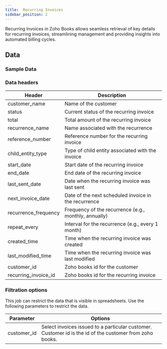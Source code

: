 ```yaml
---
title:  Recurring Invoices
sidebar_position: 2
---
```



Recurring Invoices in Zoho Books allows seamless retrieval of key details for recurring invoices, streamlining management and providing insights into automated billing cycles.

<AddJob
  template="gsheet_zoho_books_db_get_recurring_invoices"
/>


## Data

### Sample Data

<Gsheet
  src="https://docs.google.com/spreadsheets/d/1-gX-uq5YrTW-6gQJYM-mNXitEOfJLTiQCvPtV8CR1Yc/edit#gid=583424710"
/>


### Data headers

| Header                 | Description                                           |
|------------------------|-------------------------------------------------------|
| customer_name          | Name of the customer                                   |
| status                 | Current status of the recurring invoice               |
| total                  | Total amount of the recurring invoice                 |
| recurrence_name        | Name associated with the recurrence                    |
| reference_number       | Reference number for the recurring invoice             |
| child_entity_type      | Type of child entity associated with the invoice       |
| start_date             | Start date of the recurring invoice                    |
| end_date               | End date of the recurring invoice                      |
| last_sent_date         | Date when the recurring invoice was last sent          |
| next_invoice_date      | Date of the next scheduled invoice in the recurrence   |
| recurrence_frequency   | Frequency of the recurrence (e.g., monthly, annually)  |
| repeat_every           | Interval for the recurrence (e.g., every 1 month)      |
| created_time           | Time when the recurring invoice was created            |
| last_modified_time     | Time when the recurring invoice was last modified      |
| customer_id            | Zoho books id for the customer                     |
| recurring_invoice_id   | Zoho books id for the recurring invoice            |


### Filtration options

This job can restrict the data that is visible in spreadsheets. Use the following parameters to restrict the data.

| Parameter | Options |
|----|----|
| customer_id | Select invoices issued to a particular customer. Customer id is the id of the customer from zoho books.  |

<!---
## Others

### Similar jobs

Similar sort of data can be achieved by using get accounting transaction job and filtering it by invoice type. 

### Reports that use this job

Here are some of the report templates that use this job: 
-->